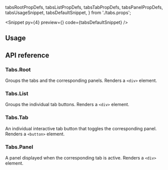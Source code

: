   tabsRootPropDefs,
  tabsListPropDefs,
  tabsTabPropDefs,
  tabsPanelPropDefs,
  tabsUsageSnippet,
  tabsDefaultSnippet,
} from './tabs.props';

<PageTitle
  title="Tabs"
  description="A component for toggling between related panels on the same page."
/>

<Snippet
  py={4}
  preview={<TabsSnippet story="Default" />}
  code={tabsDefaultSnippet}
/>

## Usage

<CodeBlock code={tabsUsageSnippet} />

## API reference

### Tabs.Root

Groups the tabs and the corresponding panels. Renders a `<div>` element.

<PropsTable data={tabsRootPropDefs} />

### Tabs.List

Groups the individual tab buttons. Renders a `<div>` element.

<PropsTable data={tabsListPropDefs} />

### Tabs.Tab

An individual interactive tab button that toggles the corresponding panel. Renders a `<button>` element.

<PropsTable data={tabsTabPropDefs} />

### Tabs.Panel

A panel displayed when the corresponding tab is active. Renders a `<div>` element.

<PropsTable data={tabsPanelPropDefs} />

<Theming component="Tabs" />

<ChangelogComponent component="tabs" />
